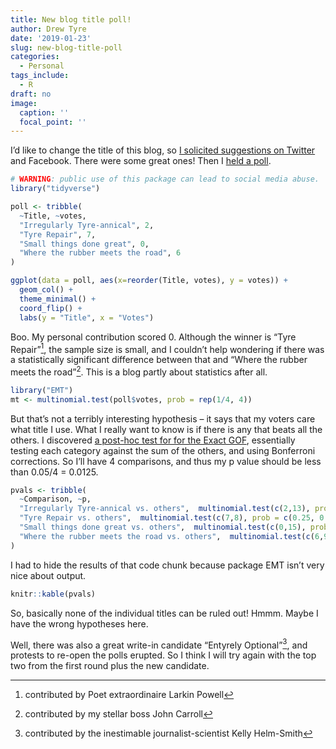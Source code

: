 ```yaml
---
title: New blog title poll!
author: Drew Tyre
date: '2019-01-23'
slug: new-blog-title-poll
categories:
  - Personal
tags_include:
  - R
draft: no
image:
  caption: ''
  focal_point: ''
---
```


I'd like to change the title of this blog, so [I solicited suggestions on Twitter](https://twitter.com/atiretoo/status/1087407091252449283) and Facebook.
There were some great ones! Then I [held a poll](https://twitter.com/atiretoo/status/1087694051221024768).

```r
# WARNING: public use of this package can lead to social media abuse. 
library("tidyverse") 

poll <- tribble(
  ~Title, ~votes,
  "Irregularly Tyre-annical", 2,
  "Tyre Repair", 7,
  "Small things done great", 0,
  "Where the rubber meets the road", 6
)

ggplot(data = poll, aes(x=reorder(Title, votes), y = votes)) + 
  geom_col() +
  theme_minimal() + 
  coord_flip() + 
  labs(y = "Title", x = "Votes")
```

Boo. My personal contribution scored 0. Although the winner is "Tyre Repair"[^attributionTR], the
sample size is small, and I couldn't help wondering if there was a statistically
significant difference between that and "Where the rubber meets the road"[^attributionwtrmtr]. 
This is a blog partly about statistics after all. 

```r
library("EMT")
mt <- multinomial.test(poll$votes, prob = rep(1/4, 4))
```

But that's not a terribly interesting hypothesis -- it says that my voters care
what title I use. What I really want to know 
is if there is any that beats all the others. I discovered [a post-hoc test for 
for the Exact GOF](http://www.biostathandbook.com/chigof.html), essentially
testing each category against the sum of the others, and using Bonferroni corrections.
So I'll have 4 comparisons, and thus my p value should be less than 0.05/4 = 0.0125. 

```r
pvals <- tribble(
  ~Comparison, ~p,
  "Irregularly Tyre-annical vs. others",  multinomial.test(c(2,13), prob = c(0.25, 0.75))$p.value,
  "Tyre Repair vs. others",  multinomial.test(c(7,8), prob = c(0.25, 0.75))$p.value,
  "Small things done great vs. others",  multinomial.test(c(0,15), prob = c(0.25, 0.75))$p.value,
  "Where the rubber meets the road vs. others",  multinomial.test(c(6,9), prob = c(0.25, 0.75))$p.value
)
```

I had to hide the results of that code chunk because package EMT isn't very nice
about output. 

```r
knitr::kable(pvals)
```

So, basically none of the individual titles can be ruled out! Hmmm. Maybe I have 
the wrong hypotheses here. 

Well, there
was also a great write-in candidate "Entyrely Optional"[^attributioneo], and protests to re-open
the polls erupted. So I think I will try again with the top two from the first
round plus the new candidate.  

[^attributionTR]: contributed by Poet extraordinaire Larkin Powell

[^attributionwtrmtr]: contributed by my stellar boss John Carroll 

[^attributioneo]: contributed by the inestimable journalist-scientist Kelly Helm-Smith